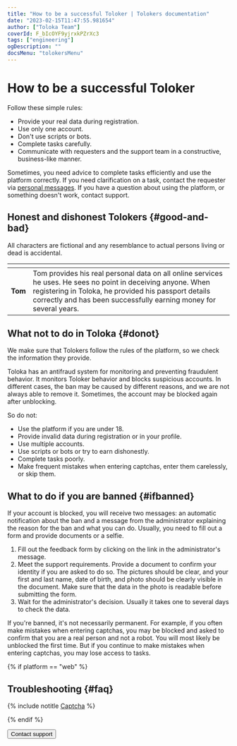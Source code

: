 ```yaml
---
title: "How to be a successful Toloker | Tolokers documentation"
date: "2023-02-15T11:47:55.981654"
author: ["Toloka Team"]
coverId: F_bIcOYF9yjrxkPZrXc3
tags: ["engineering"]
ogDescription: ""
docsMenu: "tolokersMenu"
---
```


# How to be a successful Toloker

Follow these simple rules:

- Provide your real data during registration.
- Use only one account.
- Don't use scripts or bots.
- Complete tasks carefully.
- Communicate with requesters and the support team in a constructive, business-like manner.

<Note mode="tip" title="Tip">

Sometimes, you need advice to complete tasks efficiently and use the platform correctly. If you need clarification on a task, contact the requester via [personal messages](http://toloka.yandex.com/messages). If you have a question about using the platform, or something doesn't work, contact support.

</Note>

## Honest and dishonest Tolokers {#good-and-bad}

All characters are fictional and any resemblance to actual persons living or dead is accidental.

<img src="https://tlk-infra-front.azureedge.net/portal-static/uploaded/images/1676449122139/1676449122139_original_svg.svg" alt="" />| <img src="https://tlk-infra-front.azureedge.net/portal-static/uploaded/images/1676449121115/1676449121115_original_svg.svg" alt="" />
----- | -----
**Tom** | Tom provides his real personal data on all online services he uses. He sees no point in deceiving anyone. When registering in Toloka, he provided his passport details correctly and has been successfully earning money for several years. | Tom knows that according to the [User Agreement](https://toloka.ai/tolokers/legal/user-agreement/), he can have only one Toloker account in Toloka. He registered one account and successfully uses it both on the website and in the mobile app. He safeguards the security of his username and password and doesn't give access to his account to anyone. | Tom believes in earning an honest living. So he tries to be attentive, carefully study the instructions, and complete tasks correctly. No wonder he has high skill levels in a variety of tasks. He has access to the most difficult and well-paid tasks and gets rewards. After a week of using Toloka, Tom tells his friends about Toloka, shares his referral link, and helps them find their way around the platform. But he remembers that all data in Toloka is confidential and doesn't share screenshots of tasks with friends or post them in social networks. His friends successfully complete tasks and increase his earnings. |  believes that any way to make money is good and distributes his [referral link](/docs-new/tolokers/referal) through viral emails.  also makes videos of how he completes training and posts screenshots of completed tasks in social networks. Moderators noticed this, excluded him from the referral program, and blocked his access to Toloka for disclosing confidential information. Now he can't make his own money or get a percentage of his friends earnings.

## What not to do in Toloka {#donot}

We make sure that Tolokers follow the rules of the platform, so we check the information they provide.

Toloka has an antifraud system for monitoring and preventing fraudulent behavior. It monitors Toloker behavior and blocks suspicious accounts. In different cases, the ban may be caused by different reasons, and we are not always able to remove it. Sometimes, the account may be blocked again after unblocking.

So do not:

- Use the platform if you are under 18.
- Provide invalid data during registration or in your profile.
- Use multiple accounts.
- Use scripts or bots or try to earn dishonestly.
- Complete tasks poorly.
- Make frequent mistakes when entering captchas, enter them carelessly, or skip them.

## What to do if you are banned {#ifbanned}

<Note mode="note" title="Note">

If your account is blocked, you will receive two messages: an automatic notification about the ban and a message from the administrator explaining the reason for the ban and what you can do. Usually, you need to fill out a form and provide documents or a selfie.

</Note>

1. Fill out the feedback form by clicking on the link in the administrator's message.
1. Meet the support requirements. Provide a document to confirm your identity if you are asked to do so. The pictures should be clear, and your first and last name, date of birth, and photo should be clearly visible in the document. Make sure that the data in the photo is readable before submitting the form.
1. Wait for the administrator's decision. Usually it takes one to several days to check the data.

If you're banned, it's not necessarily permanent. For example, if you often make mistakes when entering captchas, you may be blocked and asked to confirm that you are a real person and not a robot. You will most likely be unblocked the first time. But if you continue to make mistakes when entering captchas, you may lose access to tasks.

{% if platform == "web" %}
## Troubleshooting {#faq}

<Cut title="Problems entering a captcha">

{% include notitle [Captcha](_includes/captcha) %}

</Cut>

{% endif %}

<Button themeColor="light" view="default" size="l" type="link" url="/docs-new/tolokers/troubleshooting/troubleshooting#not_working_properly">Contact support</Button>